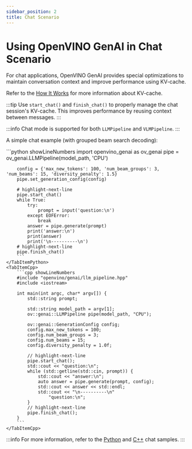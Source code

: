 ```yaml
---
sidebar_position: 2
title: Chat Scenario
---
```


# Using OpenVINO GenAI in Chat Scenario

For chat applications, OpenVINO GenAI provides special optimizations to maintain conversation context and improve performance using KV-cache.

Refer to the [How It Works](/docs/concepts/how-it-works) for more information about KV-cache.

:::tip
Use `start_chat()` and `finish_chat()` to properly manage the chat session's KV-cache. This improves performance by reusing context between messages.
:::

:::info
Chat mode is supported for both `LLMPipeline` and `VLMPipeline`.
:::

A simple chat example (with grouped beam search decoding):

<LanguageTabs>
    <TabItemPython>
        ```python showLineNumbers
        import openvino_genai as ov_genai
        pipe = ov_genai.LLMPipeline(model_path, 'CPU')

        config = {'max_new_tokens': 100, 'num_beam_groups': 3, 'num_beams': 15, 'diversity_penalty': 1.5}
        pipe.set_generation_config(config)

        # highlight-next-line
        pipe.start_chat()
        while True:
            try:
                prompt = input('question:\n')
            except EOFError:
                break
            answer = pipe.generate(prompt)
            print('answer:\n')
            print(answer)
            print('\n----------\n')
        # highlight-next-line
        pipe.finish_chat()
        ```
    </TabItemPython>
    <TabItemCpp>
        ```cpp showLineNumbers
        #include "openvino/genai/llm_pipeline.hpp"
        #include <iostream>

        int main(int argc, char* argv[]) {
            std::string prompt;

            std::string model_path = argv[1];
            ov::genai::LLMPipeline pipe(model_path, "CPU");

            ov::genai::GenerationConfig config;
            config.max_new_tokens = 100;
            config.num_beam_groups = 3;
            config.num_beams = 15;
            config.diversity_penalty = 1.0f;

            // highlight-next-line
            pipe.start_chat();
            std::cout << "question:\n";
            while (std::getline(std::cin, prompt)) {
                std::cout << "answer:\n";
                auto answer = pipe.generate(prompt, config);
                std::cout << answer << std::endl;
                std::cout << "\n----------\n"
                    "question:\n";
            }
            // highlight-next-line
            pipe.finish_chat();
        }
        ```
    </TabItemCpp>
</LanguageTabs>

:::info
For more information, refer to the [Python](https://github.com/openvinotoolkit/openvino.genai/blob/master/samples/python/text_generation/chat_sample.py) and [C++](https://github.com/openvinotoolkit/openvino.genai/blob/master/samples/cpp/text_generation/chat_sample.cpp) chat samples.
:::
